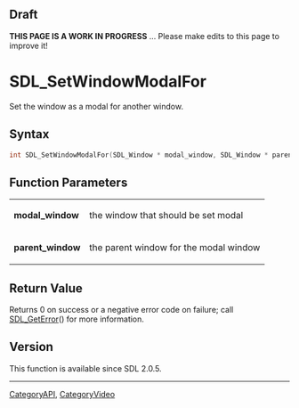 
== Draft ==


'''THIS PAGE IS A WORK IN PROGRESS''' ... Please make edits to this page to improve it!


<!-- #You will need to remove the line #acl All:read above in order to be able to save the new page.  Do not remove any other content above this comment.  You may delete this comment before you save. -->

<!-- #*^*^*^*^*See https://wiki.libsdl.org/SGFunctions for details on editing this page*^*^*^*^* -->


= SDL_SetWindowModalFor =

Set the window as a modal for another window.

== Syntax ==

<syntaxhighlight lang='c'>
int SDL_SetWindowModalFor(SDL_Window * modal_window, SDL_Window * parent_window);
</syntaxhighlight>

== Function Parameters ==

{|
|'''modal_window'''
|the window that should be set modal
|-
|'''parent_window'''
|the parent window for the modal window
|}

== Return Value ==

Returns 0 on success or a negative error code on failure; call
[[SDL_GetError]]() for more information.



== Version ==

This function is available since SDL 2.0.5.


----
[[CategoryAPI]], [[CategoryVideo]]
<!-- #See the Style Guide for instructions on editing the footer. -->


